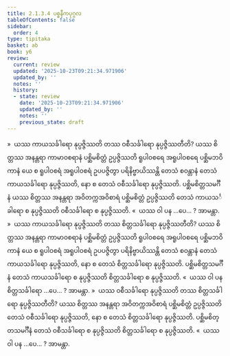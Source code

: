 ```yaml
---
title: 2.1.3.4 ပစ္စနီကပုဂ္ဂလ
tableOfContents: false
sidebar:
  order: 4
type: tipitaka
basket: ab
book: y6
review:
  current: review
  updated: '2025-10-23T09:21:34.971906'
  updated_by: ''
  notes: ''
  history:
  - state: review
    date: '2025-10-23T09:21:34.971906'
    updated_by: ''
    notes: ''
    previous_state: draft
---
```



<ReviewStatus review={frontmatter.review} showDetails={true} />

<HypothesisAnnotation frontmatter={frontmatter} />

<DynamicBreadcrumb />

<Division number="44" book="y6" e="ch" v="34" p="13">

<Paragraph number="226" book="y6">
»  ယဿ ကာယသင်္ခါရော နုပ္ပဇ္ဇိဿတိ တဿ ဝစီသင်္ခါရော နုပ္ပဇ္ဇိဿတီတိ?
</Paragraph>

<Paragraph number="227" book="y6">
ယဿ စိတ္တဿ အနန္တရာ ကာမာဝစရာနံ ပစ္ဆိမစိတ္တံ ဥပ္ပဇ္ဇိဿတိ ရူပါဝစရေ အရူပါဝစရေ ပစ္ဆိမဘဝိကာနံ ယေ စ ရူပါဝစရံ အရူပါဝစရံ ဥပပဇ္ဇိတွာ ပရိနိဗ္ဗာယိဿန္တိ တေသံ စဝန္တာနံ တေသံ ကာယသင်္ခါရော နုပ္ပဇ္ဇိဿတိ, နော စ တေသံ ဝစီသင်္ခါရော နုပ္ပဇ္ဇိဿတိ. ပစ္ဆိမစိတ္တသမင်္ဂီနံ ယဿ စိတ္တဿ အနန္တရာ အဝိတက္ကအဝိစာရံ ပစ္ဆိမစိတ္တံ ဥပ္ပဇ္ဇိဿတိ တေသံ ကာယသင်္ခါရော စ နုပ္ပဇ္ဇိဿတိ ဝစီသင်္ခါရော စ နုပ္ပဇ္ဇိဿတိ.
</Paragraph>

<Paragraph number="228" book="y6">
«  ယဿ ဝါ ပန …ပေ… ? အာမန္တာ.
</Paragraph>

<Paragraph number="229" book="y6">
»  ယဿ ကာယသင်္ခါရော နုပ္ပဇ္ဇိဿတိ တဿ စိတ္တသင်္ခါရော နုပ္ပဇ္ဇိဿတီတိ?
</Paragraph>

<Paragraph number="230" book="y6">
ယဿ စိတ္တဿ အနန္တရာ ကာမာဝစရာနံ ပစ္ဆိမစိတ္တံ ဥပ္ပဇ္ဇိဿတိ ရူပါဝစရေ အရူပါဝစရေ ပစ္ဆိမဘဝိကာနံ ယေ စ ရူပါဝစရံ အရူပါဝစရံ ဥပပဇ္ဇိတွာ ပရိနိဗ္ဗာယိဿန္တိ တေသံ စဝန္တာနံ တေသံ ကာယသင်္ခါရော နုပ္ပဇ္ဇိဿတိ, နော စ တေသံ စိတ္တသင်္ခါရော နုပ္ပဇ္ဇိဿတိ. ပစ္ဆိမစိတ္တသမင်္ဂီနံ တေသံ ကာယသင်္ခါရော စ နုပ္ပဇ္ဇိဿတိ စိတ္တသင်္ခါရော စ နုပ္ပဇ္ဇိဿတိ.
</Paragraph>

<Paragraph number="231" book="y6">
«  ယဿ ဝါ ပန စိတ္တသင်္ခါရော …ပေ… ? အာမန္တာ.
</Paragraph>

</Division>
<Division number="45" book="y6" e="ch" v="34" p="14">

<Paragraph number="232" book="y6">
»  ယဿ ဝစီသင်္ခါရော နုပ္ပဇ္ဇိဿတိ တဿ စိတ္တသင်္ခါရော နုပ္ပဇ္ဇိဿတီတိ?
</Paragraph>

<Paragraph number="233" book="y6">
ယဿ စိတ္တဿ အနန္တရာ အဝိတက္ကအဝိစာရံ ပစ္ဆိမစိတ္တံ ဥပ္ပဇ္ဇိဿတိ တေသံ ဝစီသင်္ခါရော နုပ္ပဇ္ဇိဿတိ, နော စ တေသံ စိတ္တသင်္ခါရော နုပ္ပဇ္ဇိဿတိ. ပစ္ဆိမစိတ္တသမင်္ဂီနံ တေသံ ဝစီသင်္ခါရော စ နုပ္ပဇ္ဇိဿတိ စိတ္တသင်္ခါရော စ နုပ္ပဇ္ဇိဿတိ.
</Paragraph>

<Paragraph number="234" book="y6">
«  ယဿ ဝါ ပန …ပေ… ? အာမန္တာ.
</Paragraph>
</Division>
